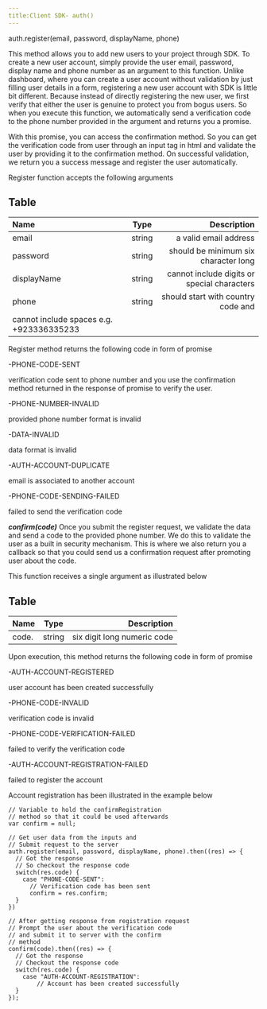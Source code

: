 ```yaml
---
title:Client SDK- auth()
---
```


auth.register(email, password, displayName, phone)

This method allows you to add new users to your project through SDK. To create a new user account, simply provide the user email, password, display name and phone number as an argument to this function. Unlike dashboard, where you can create a user account without validation by just filling user details in a form, registering a new user account with SDK is little bit different. Because instead of directly registering the new user, we first verify that either the user is genuine to protect you from bogus users. So when you execute this function, we automatically send a verification code to the phone number provided in the argument and returns you a promise.

With this promise, you can access the confirmation method. So you can get the verification code from user through an input tag in html and validate the user by providing it to the confirmation method. On successful validation, we return you a success message and register the user automatically.

Register function accepts the following arguments

## Table

| Name       | Type |   Description |
| :------------ | :---------: | ----------: |
| email        |    string    | a valid email address|
| password     |    string     |   should be minimum six character long |
| displayName |     string        |   cannot include digits or special characters |
| phone    |    string     |  should start with country code and
cannot include spaces e.g. +923336335233 |


Register method returns the following code in form of promise

-PHONE-CODE-SENT

verification code sent to phone number
and you use the confirmation method returned
in the response of promise to verify the user.

-PHONE-NUMBER-INVALID

provided phone number format is invalid

-DATA-INVALID

data format is invalid

-AUTH-ACCOUNT-DUPLICATE

email is associated to another account

-PHONE-CODE-SENDING-FAILED

failed to send the verification code

***confirm(code)***
Once you submit the register request, we validate the data and send a code to the provided phone number. We do this to validate the user as a built in security mechanism. This is where we also return you a callback so that you could send us a confirmation request after promoting user about the code.

This function receives a single argument as illustrated below

## Table

| Name       | Type |   Description |
| :------------ | :---------: | ----------: |
| code.      |    string    | six digit long numeric code|

Upon execution, this method returns the following code in form of promise

-AUTH-ACCOUNT-REGISTERED

user account has been created successfully

-PHONE-CODE-INVALID

verification code is invalid

-PHONE-CODE-VERIFICATION-FAILED

failed to verify the verification code

-AUTH-ACCOUNT-REGISTRATION-FAILED

failed to register the account

Account registration has been illustrated in the example below

```
// Variable to hold the confirmRegistration
// method so that it could be used afterwards
var confirm = null;

// Get user data from the inputs and
// Submit request to the server
auth.register(email, password, displayName, phone).then((res) => {
  // Got the response
  // So checkout the response code
  switch(res.code) {
    case "PHONE-CODE-SENT": 
      // Verification code has been sent
      confirm = res.confirm;
  }
})

// After getting response from registration request
// Prompt the user about the verification code
// and submit it to server with the confirm 
// method
confirm(code).then((res) => {
  // Got the response
  // Checkout the response code
  switch(res.code) {
    case "AUTH-ACCOUNT-REGISTRATION":
        // Account has been created successfully
  }
});
```



